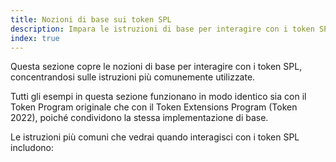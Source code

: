 ```yaml
---
title: Nozioni di base sui token SPL
description: Impara le istruzioni di base per interagire con i token SPL.
index: true
---
```


Questa sezione copre le nozioni di base per interagire con i token SPL,
concentrandosi sulle istruzioni più comunemente utilizzate.

Tutti gli esempi in questa sezione funzionano in modo identico sia con il Token
Program originale che con il Token Extensions Program (Token 2022), poiché
condividono la stessa implementazione di base.

Le istruzioni più comuni che vedrai quando interagisci con i token SPL
includono:
